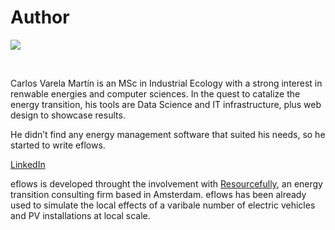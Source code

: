 # Author

<div class="row">
  <div class="col-sm-4">
  
  <img src="../../www/images/author/carlos.png">
  
  </div>
  <div class="col-sm-8">
  
  <br>
  
  <p>
  Carlos Varela Martín is an MSc in Industrial Ecology with a strong interest in renwable energies and computer sciences. In the quest to catalize the energy transition, his tools are Data Science and IT infrastructure, plus web design to showcase results. 
  </p>
  <p>
  He didn't find any energy management software that suited his needs, so he started to write eflows. 
  </p>
  <p>
  <a href="https://www.linkedin.com/in/carlosvarelamartin/" target="_blank">LinkedIn</a>
  </p>
  </div>
</div>

eflows is developed throught the involvement with <a href="https://resourcefully.nl/" target="_blank">Resourcefully</a>, an energy transition consulting firm based in Amsterdam. eflows has been already used to simulate the local effects of a varibale number of electric vehicles and PV installations at local scale.
